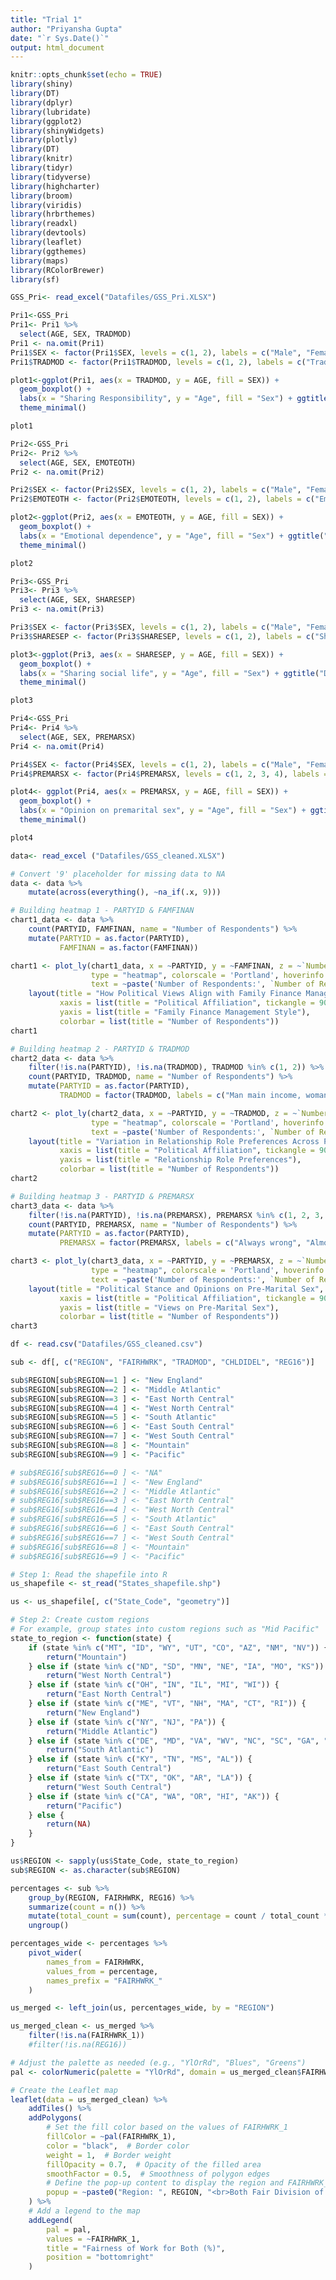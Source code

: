 ```yaml
---
title: "Trial 1"
author: "Priyansha Gupta"
date: "`r Sys.Date()`"
output: html_document
---
```


```r
knitr::opts_chunk$set(echo = TRUE)
library(shiny)
library(DT)
library(dplyr)
library(lubridate)
library(ggplot2)
library(shinyWidgets)
library(plotly)
library(DT)         
library(knitr)      
library(tidyr)      
library(tidyverse)  
library(highcharter)
library(broom)      
library(viridis)
library(hrbrthemes)
library(readxl)
library(devtools)
library(leaflet)
library(ggthemes)
library(maps)
library(RColorBrewer)
library(sf)
```

```r

GSS_Pri<- read_excel("Datafiles/GSS_Pri.XLSX")

```

```r
Pri1<-GSS_Pri
Pri1<- Pri1 %>% 
  select(AGE, SEX, TRADMOD)
Pri1 <- na.omit(Pri1)
Pri1$SEX <- factor(Pri1$SEX, levels = c(1, 2), labels = c("Male", "Female"))
Pri1$TRADMOD <- factor(Pri1$TRADMOD, levels = c(1, 2), labels = c("Traditional Roles", "Equal Roles"))

plot1<-ggplot(Pri1, aes(x = TRADMOD, y = AGE, fill = SEX)) +
  geom_boxplot() +
  labs(x = "Sharing Responsibility", y = "Age", fill = "Sex") + ggtitle("Distribution of age by preference for traditional roles in relationship and sex of respondent")+
  theme_minimal()

plot1

```

```r
Pri2<-GSS_Pri
Pri2<- Pri2 %>% 
  select(AGE, SEX, EMOTEOTH)
Pri2 <- na.omit(Pri2)

Pri2$SEX <- factor(Pri2$SEX, levels = c(1, 2), labels = c("Male", "Female"))
Pri2$EMOTEOTH <- factor(Pri2$EMOTEOTH, levels = c(1, 2), labels = c("Emotionally dependent", "Emotionally independent"))

plot2<-ggplot(Pri2, aes(x = EMOTEOTH, y = AGE, fill = SEX)) +
  geom_boxplot() +
  labs(x = "Emotional dependence", y = "Age", fill = "Sex") + ggtitle("Distribution of age by preference for emotional dependence in relationship and sex of respondent")+ 
  theme_minimal()

plot2

```

```r
Pri3<-GSS_Pri
Pri3<- Pri3 %>% 
  select(AGE, SEX, SHARESEP)
Pri3 <- na.omit(Pri3)

Pri3$SEX <- factor(Pri3$SEX, levels = c(1, 2), labels = c("Male", "Female"))
Pri3$SHARESEP <- factor(Pri3$SHARESEP, levels = c(1, 2), labels = c("Share social life", "Individual interests"))

plot3<-ggplot(Pri3, aes(x = SHARESEP, y = AGE, fill = SEX)) +
  geom_boxplot() +
  labs(x = "Sharing social life", y = "Age", fill = "Sex") + ggtitle("Distribution of age by preference for sharing social life with partner and sex of respondent")+
  theme_minimal()

plot3
```

```r
Pri4<-GSS_Pri
Pri4<- Pri4 %>% 
  select(AGE, SEX, PREMARSX)
Pri4 <- na.omit(Pri4)

Pri4$SEX <- factor(Pri4$SEX, levels = c(1, 2), labels = c("Male", "Female"))
Pri4$PREMARSX <- factor(Pri4$PREMARSX, levels = c(1, 2, 3, 4), labels = c("Always wrong", "Almost always wrong", "Wrong only sometimes", "Not wrong at all")) 

plot4<- ggplot(Pri4, aes(x = PREMARSX, y = AGE, fill = SEX)) +
  geom_boxplot() +
  labs(x = "Opinion on premarital sex", y = "Age", fill = "Sex") + ggtitle("Distribution of age by opinion on premarital sex and sex of respondent")+
  theme_minimal()

plot4
```

```r
data<- read_excel ("Datafiles/GSS_cleaned.XLSX")
```

```r
# Convert '9' placeholder for missing data to NA
data <- data %>%
    mutate(across(everything(), ~na_if(.x, 9)))

# Building heatmap 1 - PARTYID & FAMFINAN
chart1_data <- data %>%
    count(PARTYID, FAMFINAN, name = "Number of Respondents") %>%
    mutate(PARTYID = as.factor(PARTYID), 
           FAMFINAN = as.factor(FAMFINAN))

chart1 <- plot_ly(chart1_data, x = ~PARTYID, y = ~FAMFINAN, z = ~`Number of Respondents`, 
                  type = "heatmap", colorscale = 'Portland', hoverinfo = 'x+y+z', 
                  text = ~paste('Number of Respondents:', `Number of Respondents`)) %>%
    layout(title = "How Political Views Align with Family Finance Management",
           xaxis = list(title = "Political Affiliation", tickangle = 90),
           yaxis = list(title = "Family Finance Management Style"),
           colorbar = list(title = "Number of Respondents"))
chart1
```

```r
# Building heatmap 2 - PARTYID & TRADMOD
chart2_data <- data %>%
    filter(!is.na(PARTYID), !is.na(TRADMOD), TRADMOD %in% c(1, 2)) %>%
    count(PARTYID, TRADMOD, name = "Number of Respondents") %>%
    mutate(PARTYID = as.factor(PARTYID), 
           TRADMOD = factor(TRADMOD, labels = c("Man main income, woman home", "Equal responsibility")))

chart2 <- plot_ly(chart2_data, x = ~PARTYID, y = ~TRADMOD, z = ~`Number of Respondents`, 
                  type = "heatmap", colorscale = 'Portland', hoverinfo = 'x+y+z', 
                  text = ~paste('Number of Respondents:', `Number of Respondents`)) %>%
    layout(title = "Variation in Relationship Role Preferences Across Political Lines",
           xaxis = list(title = "Political Affiliation", tickangle = 90),
           yaxis = list(title = "Relationship Role Preferences"),
           colorbar = list(title = "Number of Respondents"))
chart2
```

```r
# Building heatmap 3 - PARTYID & PREMARSX
chart3_data <- data %>%
    filter(!is.na(PARTYID), !is.na(PREMARSX), PREMARSX %in% c(1, 2, 3, 4)) %>%
    count(PARTYID, PREMARSX, name = "Number of Respondents") %>%
    mutate(PARTYID = as.factor(PARTYID), 
           PREMARSX = factor(PREMARSX, labels = c("Always wrong", "Almost always wrong", "Wrong only sometimes", "Not wrong at all")))

chart3 <- plot_ly(chart3_data, x = ~PARTYID, y = ~PREMARSX, z = ~`Number of Respondents`, 
                  type = "heatmap", colorscale = 'Portland', hoverinfo = 'x+y+z', 
                  text = ~paste('Number of Respondents:', `Number of Respondents`)) %>%
    layout(title = "Political Stance and Opinions on Pre-Marital Sex",
           xaxis = list(title = "Political Affiliation", tickangle = 90),
           yaxis = list(title = "Views on Pre-Marital Sex"),
           colorbar = list(title = "Number of Respondents"))
chart3 
```


```r
df <- read.csv("Datafiles/GSS_cleaned.csv")

```

```r
sub <- df[, c("REGION", "FAIRHWRK", "TRADMOD", "CHLDIDEL", "REG16")]

sub$REGION[sub$REGION==1 ] <- "New England"
sub$REGION[sub$REGION==2 ] <- "Middle Atlantic"
sub$REGION[sub$REGION==3 ] <- "East North Central"
sub$REGION[sub$REGION==4 ] <- "West North Central"
sub$REGION[sub$REGION==5 ] <- "South Atlantic"
sub$REGION[sub$REGION==6 ] <- "East South Central"
sub$REGION[sub$REGION==7 ] <- "West South Central"
sub$REGION[sub$REGION==8 ] <- "Mountain"
sub$REGION[sub$REGION==9 ] <- "Pacific"

# sub$REG16[sub$REG16==0 ] <- "NA"
# sub$REG16[sub$REG16==1 ] <- "New England"
# sub$REG16[sub$REG16==2 ] <- "Middle Atlantic"
# sub$REG16[sub$REG16==3 ] <- "East North Central"
# sub$REG16[sub$REG16==4 ] <- "West North Central"
# sub$REG16[sub$REG16==5 ] <- "South Atlantic"
# sub$REG16[sub$REG16==6 ] <- "East South Central"
# sub$REG16[sub$REG16==7 ] <- "West South Central"
# sub$REG16[sub$REG16==8 ] <- "Mountain"
# sub$REG16[sub$REG16==9 ] <- "Pacific"

# Step 1: Read the shapefile into R
us_shapefile <- st_read("States_shapefile.shp")

us <- us_shapefile[, c("State_Code", "geometry")]

# Step 2: Create custom regions
# For example, group states into custom regions such as "Mid Pacific"
state_to_region <- function(state) {
    if (state %in% c("MT", "ID", "WY", "UT", "CO", "AZ", "NM", "NV")) {
        return("Mountain")
    } else if (state %in% c("ND", "SD", "MN", "NE", "IA", "MO", "KS")) {
        return("West North Central")
    } else if (state %in% c("OH", "IN", "IL", "MI", "WI")) {
        return("East North Central")
    } else if (state %in% c("ME", "VT", "NH", "MA", "CT", "RI")) {
        return("New England")
    } else if (state %in% c("NY", "NJ", "PA")) {
        return("Middle Atlantic")
    } else if (state %in% c("DE", "MD", "VA", "WV", "NC", "SC", "GA", "FL", "DC")) {
        return("South Atlantic")
    } else if (state %in% c("KY", "TN", "MS", "AL")) {
        return("East South Central")
    } else if (state %in% c("TX", "OK", "AR", "LA")) {
        return("West South Central")
    } else if (state %in% c("CA", "WA", "OR", "HI", "AK")) {
        return("Pacific")
    } else {
        return(NA)
    }
}

us$REGION <- sapply(us$State_Code, state_to_region)
sub$REGION <- as.character(sub$REGION)

percentages <- sub %>%
    group_by(REGION, FAIRHWRK, REG16) %>%
    summarize(count = n()) %>%
    mutate(total_count = sum(count), percentage = count / total_count * 100) %>%
    ungroup()

percentages_wide <- percentages %>%
    pivot_wider(
        names_from = FAIRHWRK,
        values_from = percentage,
        names_prefix = "FAIRHWRK_"
    )

us_merged <- left_join(us, percentages_wide, by = "REGION")

us_merged_clean <- us_merged %>%
    filter(!is.na(FAIRHWRK_1))
    #filter(!is.na(REG16))
```

```r
# Adjust the palette as needed (e.g., "YlOrRd", "Blues", "Greens")
pal <- colorNumeric(palette = "YlOrRd", domain = us_merged_clean$FAIRHWRK_1)

# Create the Leaflet map
leaflet(data = us_merged_clean) %>%
    addTiles() %>%
    addPolygons(
        # Set the fill color based on the values of FAIRHWRK_1
        fillColor = ~pal(FAIRHWRK_1),
        color = "black",  # Border color
        weight = 1,  # Border weight
        fillOpacity = 0.7,  # Opacity of the filled area
        smoothFactor = 0.5,  # Smoothness of polygon edges
        # Define the pop-up content to display the region and FAIRHWRK_1 value
        popup = ~paste0("Region: ", REGION, "<br>Both Fair Division of Work: ", round(FAIRHWRK_1, 2), "%")
    ) %>%
    # Add a legend to the map
    addLegend(
        pal = pal,
        values = ~FAIRHWRK_1,
        title = "Fairness of Work for Both (%)",
        position = "bottomright"
    )

```